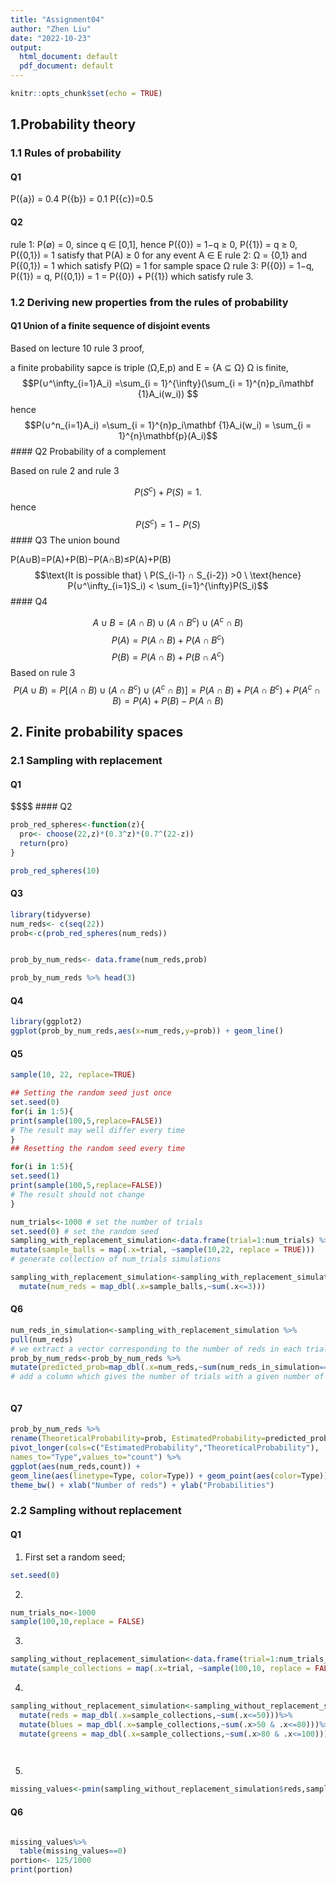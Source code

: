 ```yaml
---
title: "Assignment04"
author: "Zhen Liu"
date: "2022-10-23"
output:
  html_document: default
  pdf_document: default
---
```


```r
knitr::opts_chunk$set(echo = TRUE)
```

## 1.Probability theory 

### 1.1 Rules of probability 

#### Q1
P({a}) = 0.4
P({b}) = 0.1
P({c})=0.5

#### Q2 

rule 1: P(∅) = 0, since q ∈ [0,1], hence P({0}) = 1−q ≥ 0, P({1}) = q ≥ 0, P({0,1}) = 1 satisfy that P(A) ≥ 0 for any event A ∈ E
rule 2: Ω = {0,1} and P({0,1}) = 1 which satisfy P(Ω) = 1 for sample space Ω
rule 3: P({0}) = 1−q, P({1}) = q, P({0,1}) = 1 = P({0}) + P({1}) which satisfy rule 3.

### 1.2 Deriving new properties from the rules of probability

#### Q1 Union of a finite sequence of disjoint events

Based on lecture 10 rule 3 proof,

a finite probability sapce is triple (Ω,E,p) and E = {A ⊆ Ω}
Ω is finite, $$P(∪^\infty_{i=1}A_i) =\sum_{i = 1}^{\infty}(\sum_{i = 1}^{n}p_i\mathbf {1}A_i(w_i)) $$
hence $$P(∪^n_{i=1}A_i) =\sum_{i = 1}^{n}p_i\mathbf {1}A_i(w_i) =  \sum_{i = 1}^{n}\mathbf{p}(A_i)$$
#### Q2 Probability of a complement 

Based on rule 2 and rule 3

$$P(S^c) + P(S)= 1.$$ hence $$P(S^c) = 1 - P(S)$$
#### Q3 The union bound 

P(A∪B)=P(A)+P(B)−P(A∩B)≤P(A)+P(B)
$$\text{It is possible that} \ P(S_{i-1} ∩ S_{i-2}) >0 \ \text{hence} P(∪^\infty_{i=1}S_i) < \sum_{i=1}^{\infty}P(S_i)$$
#### Q4

$$A∪B = (A ∩ B) ∪ (A∩ B^c) ∪ (A^c∩ B)$$
$$P(A)= P(A ∩ B)+P(A∩ B^c)$$
$$P(B)= P(A ∩ B)+P(B∩ A^c)$$
Based on rule 3 
$$P(A ∪ B) = P[(A ∩ B) ∪ (A∩ B^c) ∪ (A^c∩ B)]=
P(A ∩ B) + P(A∩ B^c) + P(A^c∩ B) = P(A) + P(B) - P(A ∩ B)$$

## 2. Finite probability spaces

### 2.1 Sampling with replacement

#### Q1

$$\begin{equation} 
 P(A_{z,22})=\binom{22}{z}*(0.3)^z*(0.7)^{22-z}

\end{equation}$$ 
#### Q2

```r

prob_red_spheres<-function(z){
  pro<- choose(22,z)*(0.3^z)*(0.7^(22-z))
  return(pro)
}

```
```r
prob_red_spheres(10)

```

#### Q3 

```r
library(tidyverse)
num_reds<- c(seq(22))
prob<-c(prob_red_spheres(num_reds))


prob_by_num_reds<- data.frame(num_reds,prob)

prob_by_num_reds %>% head(3)
```
#### Q4

```r
library(ggplot2)
ggplot(prob_by_num_reds,aes(x=num_reds,y=prob)) + geom_line()
```

#### Q5

```r
sample(10, 22, replace=TRUE)
```
```r
## Setting the random seed just once
set.seed(0)
for(i in 1:5){
print(sample(100,5,replace=FALSE))
# The result may well differ every time
}
## Resetting the random seed every time
```

```r
for(i in 1:5){
set.seed(1)
print(sample(100,5,replace=FALSE))
# The result should not change
}
```
```r

num_trials<-1000 # set the number of trials
set.seed(0) # set the random seed
sampling_with_replacement_simulation<-data.frame(trial=1:num_trials) %>%
mutate(sample_balls = map(.x=trial, ~sample(10,22, replace = TRUE)))
# generate collection of num_trials simulations

```

```r
sampling_with_replacement_simulation<-sampling_with_replacement_simulation%>%
  mutate(num_reds = map_dbl(.x=sample_balls,~sum(.x<=3)))

```

#### Q6


```r

num_reds_in_simulation<-sampling_with_replacement_simulation %>%
pull(num_reds)
# we extract a vector corresponding to the number of reds in each trial
prob_by_num_reds<-prob_by_num_reds %>%
mutate(predicted_prob=map_dbl(.x=num_reds,~sum(num_reds_in_simulation==.x))/num_trials)
# add a column which gives the number of trials with a given number of reds



```
#### Q7

```r
prob_by_num_reds %>%
rename(TheoreticalProbability=prob, EstimatedProbability=predicted_prob) %>%
pivot_longer(cols=c("EstimatedProbability","TheoreticalProbability"),
names_to="Type",values_to="count") %>%
ggplot(aes(num_reds,count)) +
geom_line(aes(linetype=Type, color=Type)) + geom_point(aes(color=Type)) +scale_linetype_manual(values = c("solid", "dashed"))+
theme_bw() + xlab("Number of reds") + ylab("Probabilities")


```

### 2.2 Sampling without replacement

#### Q1

1. First set a random seed;
```r
set.seed(0)


```
2. 
```r
num_trials_no<-1000
sample(100,10,replace = FALSE)
```

3. 
```r

sampling_without_replacement_simulation<-data.frame(trial=1:num_trials_no) %>%
mutate(sample_collections = map(.x=trial, ~sample(100,10, replace = FALSE)))

```
4. 
```r
sampling_without_replacement_simulation<-sampling_without_replacement_simulation%>%
  mutate(reds = map_dbl(.x=sample_collections,~sum(.x<=50)))%>%
  mutate(blues = map_dbl(.x=sample_collections,~sum(.x>50 & .x<=80)))%>%
  mutate(greens = map_dbl(.x=sample_collections,~sum(.x>80 & .x<=100)))

  

```

5. 
```r
missing_values<-pmin(sampling_without_replacement_simulation$reds,sampling_without_replacement_simulation$blues,sampling_without_replacement_simulation$greens)
```
#### Q6

```r
```


```r
missing_values%>%
  table(missing_values==0)
portion<- 125/1000
print(portion)
```




